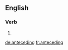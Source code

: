 
==English==

===Verb===
{{head|en|present participle}}

# {{present participle of|antecede|lang=en}}

[[de:anteceding]]
[[fr:anteceding]]